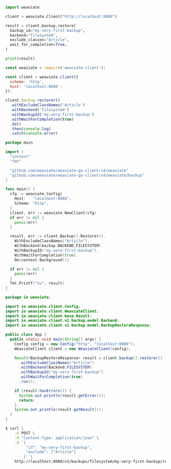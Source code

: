 
<Tabs groupId="languages">
<TabItem value="py" label="Python">

```python
import weaviate

client = weaviate.Client("http://localhost:8080")

result = client.backup.restore(
  backup_id="my-very-first-backup",
  backend="filesystem",
  exclude_classes="Article",
  wait_for_completion=True,
)

print(result)
```

</TabItem>
<TabItem value="js" label="JavaScript">

```js
const weaviate = require('weaviate-client');

const client = weaviate.client({
  scheme: 'http',
  host: 'localhost:8080',
});

client.backup.restorer()
  .withExcludeClassNames('Article')
  .withBackend('filesystem')
  .withBackupId('my-very-first-backup')
  .withWaitForCompletion(true)
  .do()
  .then(console.log)
  .catch(console.error)
```

</TabItem>
<TabItem value="go" label="Go">

```go
package main

import (
  "context"
  "fmt"

  "github.com/weaviate/weaviate-go-client/v4/weaviate"
  "github.com/weaviate/weaviate-go-client/v4/weaviate/backup"
)

func main() {
  cfg := weaviate.Config{
    Host:   "localhost:8080",
    Scheme: "http",
  }
  client, err := weaviate.NewClient(cfg)
  if err != nil {
    panic(err)
  }

  result, err := client.Backup().Restorer().
    WithExcludeClassNames("Article").
    WithBackend(backup.BACKEND_FILESYSTEM).
    WithBackupID("my-very-first-backup").
    WithWaitForCompletion(true).
    Do(context.Background())

  if err != nil {
    panic(err)
  }
  fmt.Printf("%v", result)
}
```

</TabItem>
<TabItem value="java" label="Java">

```java
package io.weaviate;

import io.weaviate.client.Config;
import io.weaviate.client.WeaviateClient;
import io.weaviate.client.base.Result;
import io.weaviate.client.v1.backup.model.Backend;
import io.weaviate.client.v1.backup.model.BackupRestoreResponse;

public class App {
  public static void main(String[] args) {
    Config config = new Config("http", "localhost:8080");
    WeaviateClient client = new WeaviateClient(config);

    Result<BackupRestoreResponse> result = client.backup().restorer()
      .withExcludeClassNames("Article")
      .withBackend(Backend.FILESYSTEM)
      .withBackupId("my-very-first-backup")
      .withWaitForCompletion(true)
      .run();

    if (result.hasErrors()) {
      System.out.println(result.getError());
      return;
    }
    System.out.println(result.getResult());
  }
}
```

</TabItem>
<TabItem value="curl" label="Curl">

```bash
$ curl \
    -X POST \
    -H "Content-Type: application/json" \
    -d '{
         "id": "my-very-first-backup",
         "exclude": ["Article"]
        }' \
    http://localhost:8080/v1/backups/filesystem/my-very-first-backup/restore
```

</TabItem>
</Tabs>
